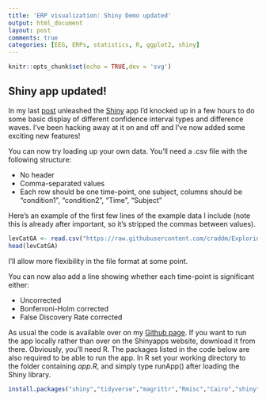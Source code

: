 ```yaml
---
title: 'ERP visualization: Shiny Demo updated'
output: html_document
layout: post
comments: true
categories: [EEG, ERPs, statistics, R, ggplot2, shiny]
---
```


```r
knitr::opts_chunk$set(echo = TRUE,dev = 'svg')
```

## Shiny app updated!

In my last [post](https://craddm.github.io/blog/2016/12/07/ERP-ShinyApp) unleashed the [Shiny](http://www.shinyapps.io/) app I'd knocked up in a few hours to do some basic display of different confidence interval types and difference waves. I've been hacking away at it on and off and I've now added some exciting new features!

You can now try loading up your own data. You'll need a .csv file with the following structure:

* No header
* Comma-separated values
* Each row should be one time-point, one subject, columns should be "condition1",  "condition2", "Time", "Subject"

Here's an example of the first few lines of the example data I include (note this is already after important, so it's stripped the commas between values).

```r
levCatGA <- read.csv("https://raw.githubusercontent.com/craddm/ExploringERPs/master/levCatObjNon.csv",header = FALSE)
head(levCatGA)
```

I'll allow more flexibility in the file format at some point.

You can now also add a line showing whether each time-point is significant either:

* Uncorrected
* Bonferroni-Holm corrected
* False Discovery Rate corrected

As usual the code is available over on my [Github page](https://github.com/craddm/ERPdemo). If you want to run the app locally rather than over on the Shinyapps website, download it from there. Obviously, you'll need R. The packages listed in the code below are also required to be able to run the app. In R set your working directory to the folder containing *app.R*, and simply type runApp() after loading the Shiny library.

```r
install.packages("shiny","tidyverse","magrittr","Rmisc","Cairo","shinythemes")
```


